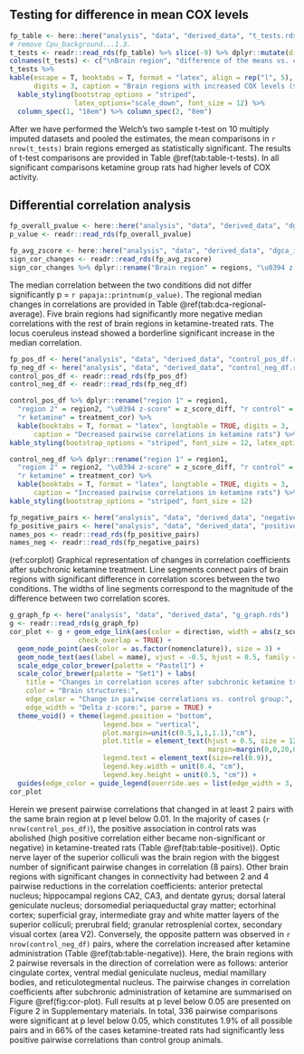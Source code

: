 
## Testing for difference in mean COX levels

```r
fp_table <- here::here("analysis", "data", "derived_data", "t_tests.rds")
# remove Cpu_background...1.3.
t_tests <- readr::read_rds(fp_table) %>% slice(-9) %>% dplyr::mutate(diff = papaja::printnum(`mean difference`)) %>% dplyr::select(-(5:8)) %>% dplyr::select(1, starts_with("diff"), everything()) 
colnames(t_tests) <- c("\nBrain region", "difference of the means vs. control", "\nt", "\ndf", "\np")
t_tests %>%
kable(escape = T, booktabs = T, format = "latex", align = rep("l", 5),
      digits = 3, caption = "Brain regions with increased COX levels ($\\mu$mol/min/gram tissue) after subchronic ketamine treatment") %>%
  kable_styling(bootstrap_options = "striped", 
                latex_options="scale_down", font_size = 12) %>% 
  column_spec(1, "18em") %>% column_spec(2, "8em")
```


After we have performed the Welch's two sample t-test on 10 multiply imputed datasets and pooled the estimates, the mean comparisons in `r nrow(t_tests)` brain regions emerged as statistically significant. The results of t-test comparisons are provided in Table \@ref(tab:table-t-tests). In all significant comparisons ketamine group rats had higher levels of COX activity.

## Differential correlation analysis
```r
fp_overall_pvalue <- here::here("analysis", "data", "derived_data", "dgca_imputed_overall_pvalue.rds")
p_value <- readr::read_rds(fp_overall_pvalue) 
```

```r
fp_avg_zscore <- here::here("analysis", "data", "derived_data", "dgca_imputed_ave_zscore.rds")
sign_cor_changes <- readr::read_rds(fp_avg_zscore)
sign_cor_changes %>% dplyr::rename("Brain region" = regions, "\u0394 z-score" = z_score_diff) %>% papaja::apa_table(escape = FALSE, caption = "Regional median changes in correlation coefficients")
```


The median correlation between the two conditions did not differ significantly p = `r papaja::printnum(p_value)`. The regional median changes in correlations are provided in Table \@ref(tab:dca-regional-average). Five brain regions had significantly more negative median correlations with the rest of brain regions in ketamine-treated rats. The locus coeruleus instead showed a borderline significant increase in the median correlation.

```r
fp_pos_df <- here("analysis", "data", "derived_data", "control_pos_df.rds")
fp_neg_df <- here("analysis", "data", "derived_data", "control_neg_df.rds")
control_pos_df <- readr::read_rds(fp_pos_df)
control_neg_df <- readr::read_rds(fp_neg_df)
```

```r
control_pos_df %>% dplyr::rename("region 1" = region1,
  "region 2" = region2, "\u0394 z-score" = z_score_diff, "r control" = control_cor, 
  "r ketamine" = treatment_cor) %>% 
  kable(booktabs = T, format = "latex", longtable = TRUE, digits = 3, 
      caption = "Decreased pairwise correlations in ketamine rats") %>%
kable_styling(bootstrap_options = "striped", font_size = 12, latex_options = "repeat_header")
```

```r
control_neg_df %>% dplyr::rename("region 1" = region1,
  "region 2" = region2, "\u0394 z-score" = z_score_diff, "r control" = control_cor, 
  "r ketamine" = treatment_cor) %>% 
  kable(booktabs = T, format = "latex", longtable = TRUE, digits = 3, 
      caption = "Increased pairwise correlations in ketamine rats") %>%
kable_styling(bootstrap_options = "striped", font_size = 12)
```

```r
fp_negative_pairs <- here("analysis", "data", "derived_data", "negative_pairs.rds")
fp_positive_pairs <- here("analysis", "data", "derived_data", "positive_pairs.rds")
names_pos <- readr::read_rds(fp_positive_pairs)
names_neg <- readr::read_rds(fp_negative_pairs)
```

(ref:corplot) Graphical representation of changes in correlation coefficients after subchronic
ketamine treatment. Line segments connect pairs of brain regions with significant difference in correlation scores between the two conditions. The widths of line segments correspond to the magnitude of the difference between two correlation scores.

```r
g_graph_fp <- here("analysis", "data", "derived_data", "g_graph.rds")
g <- readr::read_rds(g_graph_fp)
cor_plot <- g + geom_edge_link(aes(color = direction, width = abs(z_score_diff)),
                 check_overlap = TRUE) +
  geom_node_point(aes(color = as.factor(nomenclature)), size = 3) +
  geom_node_text(aes(label = name), vjust = -0.5, hjust = 0.5, family = "serif") +
  scale_edge_color_brewer(palette = "Pastel1") +
  scale_color_brewer(palette = "Set1") + labs(
    title = "Changes in correlation scores after subchronic ketamine treatment",
    color = "Brain structures:",
    edge_color = "Change in pairwise correlations vs. control group:",
    edge_width = "Delta z-score:", parse = TRUE) +
  theme_void() + theme(legend.position = "bottom",
                       legend.box = "vertical",
                       plot.margin=unit(c(0.5,1,1,1.1),"cm"),
                       plot.title = element_text(hjust = 0.5, size = 12, face = "bold",
                                                 margin=margin(0,0,20,0)),
                       legend.text = element_text(size=rel(0.9)),
                       legend.key.width = unit(0.4, "cm"),
                       legend.key.height = unit(0.5, "cm")) +
  guides(edge_color = guide_legend(override.aes = list(edge_width = 3, linetype = 0)))
cor_plot
```

Herein we present pairwise correlations that changed in at least 2 pairs with the same brain region at p level below 0.01. In the majority of cases (`r nrow(control_pos_df)`), the positive association in control rats was abolished (high positive correlation either became non-significant or negative) in ketamine-treated rats (Table \@ref(tab:table-positive)). Optic nerve layer of the superior colliculi was the brain region with the biggest number of significant pairwise changes in correlation (8 pairs). Other brain regions with significant changes in connectivity had between 2 and 4 pairwise reductions in the correlation coefficients: anterior pretectal nucleus; hippocampal regions CA2, CA3, and dentate gyrus; dorsal lateral geniculate nucleus; dorsomedial periaqueductal gray matter; ectorhinal cortex; superficial gray, intermediate gray and white matter layers of the superior colliculi; prerubral field; granular retrosplenial cortex, secondary visual cortex (area V2). Conversely, the opposite pattern was observed in `r nrow(control_neg_df)` pairs, where the correlation increased after ketamine administration (Table \@ref(tab:table-negative)). Here, the brain regions with 2 pairwise reversals in the direction of correlation were as follows: anterior cingulate cortex, ventral medial geniculate nucleus, medial mamillary bodies, and reticulotegmental nucleus. The pairwise changes in correlation coefficients after subchronic administration of ketamine are summarised on Figure \@ref(fig:cor-plot).
Full results at p level below 0.05 are presented on Figure 2 in Supplementary materials. In total, 336 pairwise comparisons were significant at p level below 0.05, which constitutes 1.9% of all possible pairs and in 66% of the cases ketamine-treated rats had significantly less positive pairwise correlations than control group animals. 
